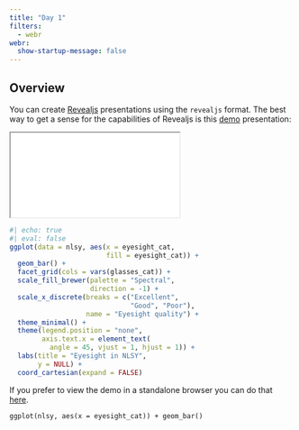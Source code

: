 ```yaml
---
title: "Day 1"
filters:
  - webr
webr:
  show-startup-message: false
---
```


## Overview

```{=html}
<script type="module">
await globalThis.webR.evalRVoid(`
download.file(
  'https://raw.githubusercontent.com/louisahsmith/intro-to-R-2023/main/data/nlsy_cc.csv',
  'nlsy_cc.csv'
)

webr::install(c("ggplot2", "dplyr", "readr", "forcats"))

library(ggplot2)
nlsy <- readr::read_csv("nlsy_cc.csv") |> 
  dplyr::mutate(eyesight_cat = factor(eyesight, labels = c("Excellent", "Very Good",
               "Good", "Fair", "Poor")),
    glasses_cat = factor(glasses, labels = c("Doesn't wear glasses",
                     "Wears glasses/contacts")),
    race_eth_cat = forcats::fct_recode(as.character(race_eth),
    "Hispanic" = "1",
    "Black" = "2",
    "Non-Black, Non-Hispanic" = "3"),
    sex_cat = factor(sex, labels = c("Male", "Female")))
`)
</script>	
```

You can create [Revealjs](https://revealjs.com/) presentations using the `revealjs` format. The best way to get a sense for the capabilities of Revealjs is this [demo](slides/){target="_blank"} presentation:

<div>

```{=html}
<iframe class="slide-deck" src="slides/"></iframe>
```

</div>

```r
#| echo: true
#| eval: false
ggplot(data = nlsy, aes(x = eyesight_cat, 
                        fill = eyesight_cat)) +
  geom_bar() +
  facet_grid(cols = vars(glasses_cat)) +
  scale_fill_brewer(palette = "Spectral",
                    direction = -1) +
  scale_x_discrete(breaks = c("Excellent", 
                              "Good", "Poor"),
                   name = "Eyesight quality") +
  theme_minimal() +
  theme(legend.position = "none",
        axis.text.x = element_text(
          angle = 45, vjust = 1, hjust = 1)) +
  labs(title = "Eyesight in NLSY",
       y = NULL) +
  coord_cartesian(expand = FALSE)
```

If you prefer to view the demo in a standalone browser you can do that [here](slides/){target="_blank"}.

```webr-r
ggplot(nlsy, aes(x = eyesight_cat)) + geom_bar()
```
